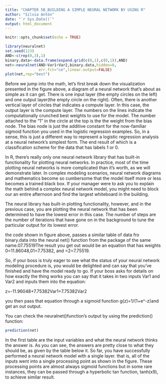 ---
title: "CHAPTER 5B_BUILDING A SIMPLE NEURAL NETWORK BY USING R"
author: "Silvia Antón"
date: "`r Sys.Date()`"
output: html_document
---

```{r setup, include=FALSE}
knitr::opts_chunk$set(echo = TRUE)
```

```{r}

library(neuralnet)
set.seed(123)
AND<-c(rep(0,3),1)
binary.data<-data.frame(expand.grid(c(0,1),c(0,1)),AND)
net<-neuralnet(AND~Var1+Var2,binary.data,hidden=0,
               err.fct="ce",linear.output=FALSE)
plot(net,rep="best")
```

Before we jump into the math, let's first break down the visualization presented in the figure above, a diagram of a neural network that's about as simple as it can get. There is one input layer (the empty circles on the left) and one output layer(the empty circle on the right). Often, there is another vertical layer of circles that indicates a compute layer. In this case, the output layer is the compute layer. The numbers on the lines indicate the computationally crunched best weights to use for the model. The number attached to the "1" in the circle at the top is the the weight from the bias node. The bias node is just the additive constant for the now-familiar sigmoid function you used in the logistic regression examples. So, in a sense, this is just a different way to represent a logistic regression analysis at a neural network's simplest form. The end result of which is a classification scheme for the data that has labels 1 or 0.

In R, there's really only one neural network library that has built-in functionality for plotting neural networks. In practice, most of the time plotting neural networks is more complicated than it's worth, as we will demonstrate later. In complex modeling scenarios, neural network diagrams and mathematics become so cumbersome that the model itself more or less becomes a trained black box. If your manager were to ask you to explain the math behind a complex neural network model, you might need to block our an entire afternoon and find the largest whiteboard in the building.

The neural library has built-in plotting functionality, however, and in the previous case, you are plotting the neural network that has been determined to have the lowest error in this case. The number of steps are the number of iterations that have gone on in the background to tune the particular output for its lowest error.

the code shown in figure above, passes a similar table of data fro binary.data into the neural net() function from the package of the same name.07.75519The result you get out would be an equation that has weights 0=11.86048,01=7.75382, and =2=7.75519.

So, if your boss is truly eager to see what the status of your neural network modeling procedure is, you would be delighted and can say that you've finished and have the model ready to go. If your boss asks for details on how exactly the thing works you can say that it takes in two inputs Var1 and Var2 and inputs them into the equation:

z=-11.96048+7.75382Var1+7.75382Var2

you then pass that equation through a sigmoid function g(z)=1/(1+e^-z)and get an out output.

You can check the neuralnet()function's output by using the prediction() function:

```{r}
prediction(net)

```
In the first table are the input variables and what the neural network thinks the answer is. As you can see, the answers are pretty close to what they should be, as given by the table below it. So far, you have successfully performed a neural network model with a single layer. that is, all of the inputs went into a single processing point as shown in the figure. These processing points are almost always sigmoid functions but in some rare instances, they can be passed through a hyperbolic tan function, tanh(x9), to achieve similar result.
